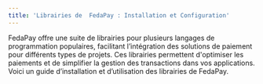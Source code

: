 ```yaml
---
title: 'Librairies de  FedaPay : Installation et Configuration'
---
```


FedaPay offre une suite de librairies pour plusieurs langages de programmation populaires, facilitant l’intégration des solutions de paiement pour différents types de projets. Ces librairies permettent d'optimiser les paiements et de simplifier la gestion des transactions dans vos applications. Voici un guide d’installation et d’utilisation des librairies de FedaPay.
